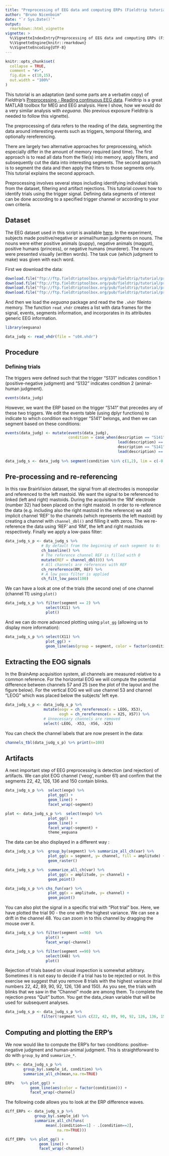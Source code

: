 ```yaml
---
title: "Preprocessing of EEG data and computing ERPs (Fieldtrip tutorial)"
author: "Bruno Nicenboim"
date: "`r Sys.Date()`"
output: 
  rmarkdown::html_vignette
vignette: >
  %\VignetteIndexEntry{Preprocessing of EEG data and computing ERPs (Fieldtrip tutorial)}
  %\VignetteEngine{knitr::rmarkdown}
  %\VignetteEncoding{UTF-8}
---
```


```r
knitr::opts_chunk$set(
  collapse = TRUE,
  comment = "#>",
  fig.dim = c(10,15),
  out.width = "100%"
)
```

This tutorial is an adaptation (and some parts are a verbatim copy) of *Fieldtrip*'s [Preprocessing - Reading continuous EEG data](http://www.fieldtriptoolbox.org/tutorial/preprocessing_erp). Fieldtrip is a great MATLAB toolbox for MEG and EEG analysis. Here I show, how we would do a very similar analysis with *eeguana*. (No previous exposure Fieldtrip is needed to follow this vignette). 




The preprocessing of data refers to the reading of the data, segmenting the data around interesting events such as triggers, temporal filtering, and optionally rereferencing.


There are largely two alternative approaches for preprocessing, which especially differ in the amount of memory required (and time). The first approach is to read all data from the file(s) into memory, apply filters, and subsequently cut the data into interesting segments. The second approach is to segment the data and then apply the filters to those segments only. This tutorial explains the second approach.

Preprocessing involves several steps including identifying individual trials from the dataset, filtering and artifact rejections. This tutorial covers how to identify trials using the trigger signal. Defining data segments of interest can be done according to a specified trigger channel or according to your own criteria.


## Dataset

The EEG dataset used in this script is available [here](ftp://ftp.fieldtriptoolbox.org/pub/fieldtrip/tutorial/preprocessing_erp). In the experiment, subjects made positive/negative or animal/human judgments on nouns. The nouns were either positive animals (puppy), negative animals (maggot), positive humans (princess), or negative humans (murderer). The nouns were presented visually (written words). The task cue (which judgment to make) was given with each word.


First we download the data:

```r
download.file("ftp://ftp.fieldtriptoolbox.org/pub/fieldtrip/tutorial/preprocessing_erp/s04.eeg","s04.eeg")
download.file("ftp://ftp.fieldtriptoolbox.org/pub/fieldtrip/tutorial/preprocessing_erp/s04.vhdr","s04.vhdr")
download.file("ftp://ftp.fieldtriptoolbox.org/pub/fieldtrip/tutorial/preprocessing_erp/s04.vmrk","s04.vmrk")
download.file("ftp://ftp.fieldtriptoolbox.org/pub/fieldtrip/tutorial/preprocessing_erp/mpi_customized_acticap64.mat","mpi_customized_acticap64.mat")
```

And then we load the *eeguana* package and read the the `.vhdr` fileinto memory. 
The function `read_vhdr` creates a list with data frames for the signal, events,
segments information, and incorporates in its attributes generic EEG information.

```r
library(eeguana)
```

```r
data_judg <- read_vhdr(file = "s04.vhdr")
```

## Procedure

### Defining trials

The triggers were defined such that the trigger "S131" indicates condition 1 (positive-negative judgment) and 
 "S132" indicates condition 2 (animal-human judgment).

```r
events(data_judg)
```

However, we want the ERP based on the trigger "S141" that precedes any of these two triggers. We edit the events table (using dplyr functions) to indicate to which condition each trigger "S141" belongs, and then we can segment based on these conditions:


```r
events(data_judg) <- mutate(events(data_judg), 
                            condition = case_when(description == "S141" &
                                                  lead(description) == "S131" ~ 1 ,
                                                  description == "S141" & 
                                                  lead(description) == "S132" ~ 2, 
                                                                         TRUE ~ 0))
data_judg_s <- data_judg %>% segment(condition %in% c(1,2), lim = c(-0.2,1))

```


## Pre-processing and re-referencing

In this raw BrainVision dataset, the signal from all electrodes is monopolar and referenced to the left mastoid. We want the signal to be referenced to linked (left and right) mastoids. During the acquisition the 'RM' electrode (number 32) had been placed on the right mastoid. In order to re-reference the data (e.g. including also the right mastoid in the reference) we add implicit channel 'REF' to the channels (which represents the left mastoid) by creating a channel with `channel_dbl()` and filling it with zeros. The we re-reference the data using 'REF' and 'RM', the left and right mastoids respectively. Finally we apply a low-pass filter:

```r
data_judg_s_p <- data_judg_s %>% 
                # By default from the beginning of each segment to 0:
                ch_baseline() %>% 
                # The reference channel REF is filled with 0  
                mutate(REF = channel_dbl(0)) %>% 
                # All channels are references with REF  
                ch_rereference(RM, REF) %>% 
                # A low pass filter is applied 
                ch_filt_low_pass(100)  
```

We can have a look at one of the trials (the second one) of one channel (channel 11) using `plot()`

```r
data_judg_s_p %>% filter(segment == 2) %>% 
                  select(X11) %>% 
                  plot()

```


And we can do more advanced plotting using `plot_gg` (allowing us to display more information):

```r
data_judg_s_p %>% select(X11) %>% 
                  plot_gg() + 
                  geom_line(aes(group = segment, color = factor(condition)), alpha = .5) 

```

## Extracting the EOG signals

In the BrainAmp acquisition system, all channels are measured relative to a common reference. For the horizontal EOG we will compute the potential difference between channels 57 and 25 (see the plot of the layout and the figure below). For the vertical EOG we will use channel 53 and channel "LEOG" which was placed below the subjects' left eye.

```r

data_judg_s_p <- data_judg_s_p %>% 
                 mutate(eogv = ch_rereference(x = LEOG, X53),
                        eogh = ch_rereference(x = X25, X57)) %>%
                 # Unnecessary channels are removed
                 select(-LEOG, -X53, -X56, -X25) 

```

You can check the channel labels that are now present in the data:
 

```r
channels_tbl(data_judg_s_p) %>% print(n=100)

```

<!-- ## Channel layout

For topoplotting and sometimes for analysis it is necessary to know how the electrodes were positioned on the scalp. In contrast to the sensor arrangement from a given MEG manufacturer, the topographical arrangement of the channels in EEG is not fixed. Different acquisition systems are designed for different electrode montages, and the number and position of electrodes can be adjusted depending on the experimental goal. In the current experiment, so-called 64-electrodes equidistant montage (ActiCap, BrainVision) was used. 

The channel positions are not always stored in the EEG dataset. But we can use a fieldtrip layout file; this is a .mat file that contains the 2-D positions of the channels. (FieldTrip provides a number of default layouts for BrainVision EEG caps in the fieldtrip/template/layout directory.) It is also possible to edit the `channels_tbl` manually. In this example we will use an existing layout.


```r
layout <- read_layout(mpi_customized_acticap64.mat)

```

Note that the layout should contain correct channel labels that match the channel labels in the data (channel labels not present in either will not be plotted when using a given layout). 
 -->

## Artifacts

A next important step of EEG preprocessing is detection (and rejection) of artifacts. We can plot 
EOG channel ('veog', number 61) and confirm that the segments 22, 42, 126, 136 and 150 contain blinks. 



```r
data_judg_s_p %>%  select(eogv) %>% 
                   plot_gg() + 
                   geom_line() + 
                   facet_wrap(~segment)

plot <- data_judg_s_p %>%  select(eogv) %>% 
                   plot_gg() + 
                   geom_line() + 
                   facet_wrap(~segment) +
                   theme_eeguana


```

The data can be also displayed in a different way :

```r
data_judg_s_p %>%  group_by(segment) %>% summarize_all_ch(var) %>% 
                   plot_gg(x = segment, y= channel, fill = amplitude) + 
                   geom_raster() 

data_judg_s_p %>%  summarize_all_ch(var) %>% 
                   plot_gg(x = amplitude, y= channel) + 
                   geom_point() 

data_judg_s_p %>% chs_fun(var) %>% 
                   plot_gg(x = amplitude, y= channel) + 
                   geom_point() 
```

<!-- 

  group_by(segment) %>%
                  summarize(chs_fun(vars or vector of characters, .funs = var))

                  #ch_fun ignore the grouping

 -->


 You can also plot the signal in a specific trial with “Plot trial” box. Here, we have plotted the trial 90 - the one with the highest variance. We can see a drift in the channel 48. You can zoom in to this channel by dragging the mouse over it.


```r
data_judg_s_p %>% filter(segment ==90)  %>% 
                  plot() + 
                  facet_wrap(~channel)

data_judg_s_p %>% filter(segment ==90) %>% 
                  select(X48) %>% 
                  plot()

```


Rejection of trials based on visual inspection is somewhat arbitrary. Sometimes it is not easy to decide if a trial has to be rejected or not. In this exercise we suggest that you remove 8 trials with the highest variance (trial numbers 22, 42, 89, 90, 92, 126, 136 and 150). As you see, the trials with blinks that we saw in the “Channel” mode are among them. To complete the rejection press “Quit” button. You get the data_clean variable that will be used for subsequent analyses. 

```r

data_judg_s_p <- data_judg_s_p %>% 
                filter(!segment %in% c(22, 42, 89, 90, 92, 126, 136, 150))
```


## Computing and plotting the ERP's

We now would like to compute the ERP's for two conditions: positive-negative judgment and human-animal judgment. This is straightforward to do with `group_by` and `summarize_*`.


```r

ERPs <- data_judg_s_p %>% 
        group_by(.sample_id, condition) %>% 
        summarize_all_ch(mean,na.rm=TRUE)

ERPs   %>% plot_gg() + 
           geom_line(aes(color = factor(condition))) + 
           facet_wrap(~channel)
```

 The following code allows you to look at the ERP difference waves. 


```r

diff_ERPs <- data_judg_s_p %>% 
             group_by(.sample_id) %>% 
             summarize_all_ch(funs(
                  mean(.[condition==1] - .[condition==2], 
                       na.rm=TRUE)))

diff_ERPs  %>% plot_gg() +
               geom_line() + 
               facet_wrap(~channel)
```



